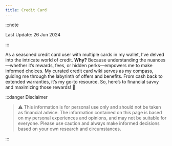 ```yaml
---
title: Credit Card
---
```

:::note

Last Update: 26 Jun 2024

:::

As a seasoned credit card user with multiple cards in my wallet, I’ve delved into the intricate world of credit. **Why?** Because understanding the nuances—whether it’s rewards, fees, or hidden perks—empowers me to make informed choices. My curated credit card wiki serves as my compass, guiding me through the labyrinth of offers and benefits. From cash back to extended warranties, it’s my go-to resource. So, here’s to financial savvy and maximizing those rewards! 🌟

:::danger Disclaimer

> :warning: This information is for personal use only and should not be taken as financial advice. 
The information contained on this page is based on my personal experiences and opinions, and may not be suitable for everyone. 
Please use caution and always make informed decisions based on your own research and circumstances.

:::